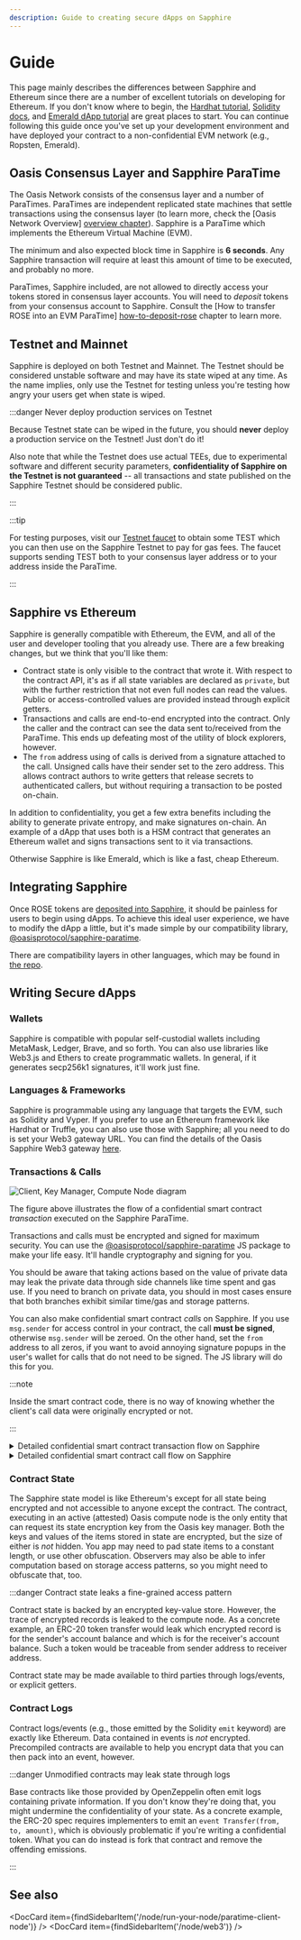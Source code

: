 ```yaml
---
description: Guide to creating secure dApps on Sapphire
---
```



# Guide

This page mainly describes the differences between Sapphire and Ethereum
since there are a number of excellent tutorials on developing for Ethereum.
If you don't know where to begin, the [Hardhat tutorial], [Solidity docs], and
[Emerald dApp tutorial] are great places to start. You can continue following
this guide once you've set up your development environment and have deployed
your contract to a non-confidential EVM network (e.g., Ropsten, Emerald).


[Hardhat tutorial]: https://hardhat.org/tutorial
[Solidity docs]: https://docs.soliditylang.org/en/v0.8.15/solidity-by-example.html
[Emerald dApp tutorial]: ../emerald/writing-dapps-on-emerald.mdx

## Oasis Consensus Layer and Sapphire ParaTime

The Oasis Network consists of the consensus layer and a number of ParaTimes.
ParaTimes are independent replicated state machines that settle transactions
using the consensus layer (to learn more, check the [Oasis Network Overview]
[overview chapter]). Sapphire is a ParaTime which implements the Ethereum
Virtual Machine (EVM).

The minimum and also expected block time in Sapphire is **6 seconds**. Any
Sapphire transaction will require at least this amount of time to be executed,
and probably no more.

ParaTimes, Sapphire included, are not allowed to directly access your tokens stored
in consensus layer accounts. You will need to _deposit_ tokens from your consensus
account to Sapphire. Consult the [How to transfer ROSE into an EVM ParaTime]
[how-to-deposit-rose] chapter to learn more.


[overview chapter]: ../../general/oasis-network/README.mdx
[how-to-deposit-rose]: ../../general/manage-tokens/how-to-transfer-rose-into-paratime.mdx
[Testnet faucet]: https://faucet.testnet.oasis.dev/

## Testnet and Mainnet

Sapphire is deployed on both Testnet and Mainnet. The Testnet should be
considered unstable software and may have its state wiped at any time. As
the name implies, only use the Testnet for testing unless you're testing how
angry your users get when state is wiped.

:::danger Never deploy production services on Testnet

Because Testnet state can be wiped in the future, you should **never** deploy a
production service on the Testnet! Just don't do it!

Also note that while the Testnet does use actual TEEs, due to experimental
software and different security parameters, **confidentiality of Sapphire on the
Testnet is not guaranteed** -- all transactions and state published on the
Sapphire Testnet should be considered public.

:::

:::tip

For testing purposes, visit our [Testnet faucet] to obtain some TEST which you
can then use on the Sapphire Testnet to pay for gas fees. The faucet supports
sending TEST both to your consensus layer address or to your address inside the
ParaTime.

:::

[network-parameters]: ../../node/mainnet/README.md
[Testnet]: ../../node/testnet/README.md

## Sapphire vs Ethereum

Sapphire is generally compatible with Ethereum, the EVM, and all of the
user and developer tooling that you already use. There are a few breaking changes,
but we think that you'll like them:

* Contract state is only visible to the contract that wrote it. With respect
  to the contract API, it's as if all state variables are declared as `private`, but
  with the further restriction that not even full nodes can read the values. Public or
  access-controlled values are provided instead through explicit getters.
* Transactions and calls are end-to-end encrypted into the contract. Only the caller
  and the contract can see the data sent to/received from the ParaTime. This ends up
  defeating most of the utility of block explorers, however.
* The `from` address using of calls is derived from a signature attached to the call.
  Unsigned calls have their sender set to the zero address. This allows contract authors
  to write getters that release secrets to authenticated callers, but without
  requiring a transaction to be posted on-chain.

In addition to confidentiality, you get a few extra benefits including the ability to generate private
entropy, and make signatures on-chain. An example of a dApp that uses both is a HSM contract
that generates an Ethereum wallet and signs transactions sent to it via transactions.

Otherwise Sapphire is like Emerald, which is like a fast, cheap Ethereum.

## Integrating Sapphire

Once ROSE tokens are [deposited into Sapphire], it should be painless for users to begin
using dApps. To achieve this ideal user experience, we have to modify the dApp a little,
but it's made simple by our compatibility library, [@oasisprotocol/sapphire-paratime].

There are compatibility layers in other languages, which may be found in [the repo].


[deposited into Sapphire]: ../../general/manage-tokens/how-to-transfer-rose-into-paratime.mdx
[@oasisprotocol/sapphire-paratime]: https://www.npmjs.com/package/@oasisprotocol/sapphire-paratime
[the repo]: https://github.com/oasisprotocol/sapphire-paratime/tree/main/clients

## Writing Secure dApps

### Wallets

Sapphire is compatible with popular self-custodial wallets including MetaMask,
Ledger, Brave, and so forth. You can also use libraries like Web3.js and Ethers
to create programmatic wallets. In general, if it generates secp256k1 signatures,
it'll work just fine.

### Languages & Frameworks

Sapphire is programmable using any language that targets the EVM, such as Solidity
and Vyper. If you prefer to use an Ethereum framework like Hardhat or Truffle, you
can also use those with Sapphire; all you need to do is set your Web3 gateway URL.
You can find the details of the Oasis Sapphire Web3 gateway
[here](/dapp/sapphire#web3-gateway).

### Transactions & Calls

![Client, Key Manager, Compute Node diagram](../../general/images/architecture/client-km-compute.svg)

The figure above illustrates the flow of a confidential smart contract
*transaction* executed on the Sapphire ParaTime.

Transactions and calls must be encrypted and signed for maximum security.
You can use the [@oasisprotocol/sapphire-paratime] JS package to make your life
easy. It'll handle cryptography and signing for you.

You should be aware that taking actions based on the value of private data may
leak the private data through side channels like time spent and gas use. If you
need to branch on private data, you should in most cases ensure that both
branches exhibit similar time/gas and storage patterns.

You can also make confidential smart contract *calls* on Sapphire. If you
use `msg.sender` for access control in your contract, the call **must be
signed**, otherwise `msg.sender` will be zeroed. On the other hand, set the
`from` address to all zeros, if you want to avoid annoying signature popups in
the user's wallet for calls that do not need to be signed. The JS library will
do this for you.

:::note

Inside the smart contract code, there is no way of knowing whether the
client's call data were originally encrypted or not.

:::

<details>
  <summary>Detailed confidential smart contract transaction flow on Sapphire</summary>
  <div>
    <img src={
      require('!!file-loader!../diagrams/c10l-smart-contract-tx.mmd.svg').default
    } />
  </div>
</details>

<details>
  <summary>Detailed confidential smart contract call flow on Sapphire</summary>
  <div>
    <img src={
      require('!!file-loader!../diagrams/c10l-smart-contract-call.mmd.svg').default
    } />
  </div>
</details>

### Contract State

The Sapphire state model is like Ethereum's except for all state being encrypted
and not accessible to anyone except the contract. The contract, executing in an
active (attested) Oasis compute node is the only entity that can request its
state encryption key from the Oasis key manager. Both the keys and values of the
items stored in state are encrypted, but the size of either is *not* hidden. You
app may need to pad state items to a constant length, or use other obfuscation.
Observers may also be able to infer computation based on storage access patterns,
so you might need to obfuscate that, too.

:::danger Contract state leaks a fine-grained access pattern

Contract state is backed by an encrypted key-value store. However, the trace of 
encrypted records is leaked to the compute node. As a concrete example, an ERC-20 
token transfer would leak which encrypted record is for the sender's account 
balance and which is for the receiver's account balance. Such a token would be
traceable from sender address to receiver address.

Contract state may be made available to third parties through logs/events, or
explicit getters.

### Contract Logs

Contract logs/events (e.g., those emitted by the Solidity `emit` keyword)
are exactly like Ethereum. Data contained in events is *not* encrypted.
Precompiled contracts are available to help you encrypt data that you can
then pack into an event, however.

:::danger Unmodified contracts may leak state through logs

Base contracts like those provided by OpenZeppelin often emit logs containing
private information. If you don't know they're doing that, you might undermine
the confidentiality of your state. As a concrete example, the ERC-20 spec
requires implementers to emit an `event Transfer(from, to, amount)`, which is
obviously problematic if you're writing a confidential token. What you can
do instead is fork that contract and remove the offending emissions.

:::

## See also

<DocCard item={findSidebarItem('/node/run-your-node/paratime-client-node')} />
<DocCard item={findSidebarItem('/node/web3')} />
